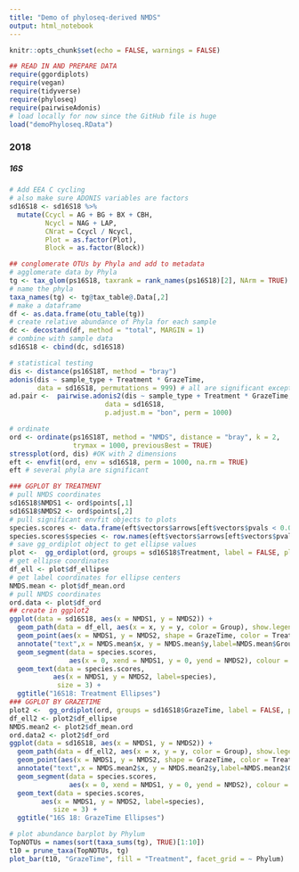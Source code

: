 ```yaml
---
title: "Demo of phyloseq-derived NMDS"
output: html_notebook
---
```



```r
knitr::opts_chunk$set(echo = FALSE, warnings = FALSE)

## READ IN AND PREPARE DATA
require(ggordiplots)
require(vegan)
require(tidyverse)
require(phyloseq)
require(pairwiseAdonis)
# load locally for now since the GitHub file is huge
load("demoPhyloseq.RData")
```


### 2018


##### 16S

```r

# Add EEA C cycling
# also make sure ADONIS variables are factors
sd16S18 <- sd16S18 %>% 
  mutate(Ccycl = AG + BG + BX + CBH,
         Ncycl = NAG + LAP,
         CNrat = Ccycl / Ncycl,
         Plot = as.factor(Plot),
         Block = as.factor(Block))

## conglomerate OTUs by Phyla and add to metadata
# agglomerate data by Phyla
tg <- tax_glom(ps16S18, taxrank = rank_names(ps16S18)[2], NArm = TRUE)
# name the phyla
taxa_names(tg) <- tg@tax_table@.Data[,2]
# make a dataframe
df <- as.data.frame(otu_table(tg))
# create relative abundance of Phyla for each sample
dc <- decostand(df, method = "total", MARGIN = 1)
# combine with sample data
sd16S18 <- cbind(dc, sd16S18)

# statistical testing
dis <- distance(ps16S18T, method = "bray")
adonis(dis ~ sample_type + Treatment * GrazeTime,
       data = sd16S18, permutations = 999) # all are significant except Interactions
ad.pair <-  pairwise.adonis2(dis ~ sample_type + Treatment * GrazeTime,
                        data = sd16S18,
                        p.adjust.m = "bon", perm = 1000)

# ordinate
ord <- ordinate(ps16S18T, method = "NMDS", distance = "bray", k = 2, 
                trymax = 1000, previousBest = TRUE) 
stressplot(ord, dis) #OK with 2 dimensions
eft <- envfit(ord, env = sd16S18, perm = 1000, na.rm = TRUE)
eft # several phyla are significant
```



```r
### GGPLOT BY TREATMENT
# pull NMDS coordinates
sd16S18$NMDS1 <- ord$points[,1]
sd16S18$NMDS2 <- ord$points[,2]
# pull significant envfit objects to plots
species.scores <- data.frame(eft$vectors$arrows[eft$vectors$pvals < 0.05,])
species.scores$species <- row.names(eft$vectors$arrows[eft$vectors$pvals < 0.05,])
# save gg_ordiplot object to get ellipse values
plot <-  gg_ordiplot(ord, groups = sd16S18$Treatment, label = FALSE, plot = FALSE)
# get ellipse coordinates
df_ell <- plot$df_ellipse
# get label coordinates for ellipse centers
NMDS.mean <- plot$df_mean.ord
# pull NMDS coordinates
ord.data <- plot$df_ord 
## create in ggplot2
ggplot(data = sd16S18, aes(x = NMDS1, y = NMDS2)) +
  geom_path(data = df_ell, aes(x = x, y = y, color = Group), show.legend = FALSE) +
  geom_point(aes(x = NMDS1, y = NMDS2, shape = GrazeTime, color = Treatment), size = 1) +
  annotate("text",x = NMDS.mean$x, y = NMDS.mean$y,label=NMDS.mean$Group) +
  geom_segment(data = species.scores,
               aes(x = 0, xend = NMDS1, y = 0, yend = NMDS2), colour = "grey") +
  geom_text(data = species.scores, 
           aes(x = NMDS1, y = NMDS2, label=species),
            size = 3) +
  ggtitle("16S18: Treatment Ellipses")
### GGPLOT BY GRAZETIME
plot2 <-  gg_ordiplot(ord, groups = sd16S18$GrazeTime, label = FALSE, plot = FALSE)
df_ell2 <- plot2$df_ellipse
NMDS.mean2 <- plot2$df_mean.ord
ord.data2 <- plot2$df_ord 
ggplot(data = sd16S18, aes(x = NMDS1, y = NMDS2)) +
  geom_path(data = df_ell2, aes(x = x, y = y, color = Group), show.legend = FALSE) +
  geom_point(aes(x = NMDS1, y = NMDS2, shape = GrazeTime, color = Treatment), size = 1) +
  annotate("text",x = NMDS.mean2$x, y = NMDS.mean2$y,label=NMDS.mean2$Group) +
  geom_segment(data = species.scores,
               aes(x = 0, xend = NMDS1, y = 0, yend = NMDS2), colour = "grey") +
  geom_text(data = species.scores, 
        aes(x = NMDS1, y = NMDS2, label=species),
           size = 3) +
  ggtitle("16S 18: GrazeTime Ellipses")
```
```r
# plot abundance barplot by Phylum
TopNOTUs = names(sort(taxa_sums(tg), TRUE)[1:10])
t10 = prune_taxa(TopNOTUs, tg)
plot_bar(t10, "GrazeTime", fill = "Treatment", facet_grid = ~ Phylum)
```
